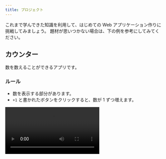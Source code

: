 ```yaml
---
title: プロジェクト
---
```



これまで学んできた知識を利用して、はじめての Web アプリケーション作りに挑戦してみましょう。
題材が思いつかない場合は、下の例を参考にしてみてください。

## カウンター

数を数えることができるアプリです。

### ルール

- 数を表示する部分があります。
- `+1` と書かれたボタンをクリックすると、数が 1 ずつ増えます。

<video src={counterVideo} controls />

### ヒント

```html
<!doctype html>
<html lang="ja">
  <head>
    <meta charset="utf-8" />
    <title>カウンター</title>
  </head>
  <body>
    <!-- 数を表示する部分をここに書く -->
    <!-- ボタンをここに書く -->
  </body>
</html>
```

```js
let counter = 0;

function plus() {
  // ボタンがクリックされたときの処理を書く
}

// ボタンがクリックされたときに plus 関数を呼び出す
document.getElementById(/* ボタンのid */).onclick = plus;
```

### 解答例

<Answer title="カウンター">

```html
<!doctype html>
<html lang="ja">
  <head>
    <meta charset="utf-8" />
    <title>カウンター</title>
  </head>
  <body>
    <p id="counter">0</p>
    <button id="plus" type="button">+1</button>
  </body>
</html>
```

```js
let counter = 0;

function plus() {
  counter = counter + 1;
  document.getElementById("counter").textContent = counter;
}

document.getElementById("plus").onclick = plus;
```

<ViewSource url={import.meta.url} path="_samples/counter" />

</Answer>

## おみくじ

今日の運勢をランダムで表示するアプリです。

### ルール

- 20%の確率で `大吉` と表示し、文字色を赤色にします
- 50%の確率で `吉` と表示し、文字色を黒色にします
- 30%の確率で `凶` と表示し、文字色を青色にします

<video src={omikujiVideo} controls />

### ヒント

- `Math.random` <Term>関数</Term>は、呼び出すたびに変わる 0 以上 1 未満の乱数 (ランダムな数) を<Term>返し</Term>ます。

```javascript
document.write(Math.random()); // 0.8924949384481442
```

- 発生させた乱数を `r` などの名前の<Term>変数</Term>に保存して確率の計算に使いましょう。すると、例えば `r` が 0 以上 0.2 未満になる確率は 20% になりますね。

```javascript
let r = Math.random();
if (r < 0.2) {
  // 20%の確率で実行される
} else if (条件式2) {
  // 50%の確率で実行される
} else {
  // 30%の確率で実行される
}
```

- クリックするためのボタンと、テキストを表示して色を変えるための `p` <Term>要素</Term>の両方を <Term>JavaScript</Term> から取得してみましょう。

```html
<button id="omikuji-button" type="button">おみくじを引く</button>
<p id="result"></p>
```

```javascript
let omikujiButton = document.getElementById("omikuji-button");
let result = document.getElementById("result");

function omikuji() {
  result.textContent = "結果";
}
omikujiButton.onclick = omikuji;
```

### 解答例

<ViewSource url={import.meta.url} path="_samples/omikuji" />
